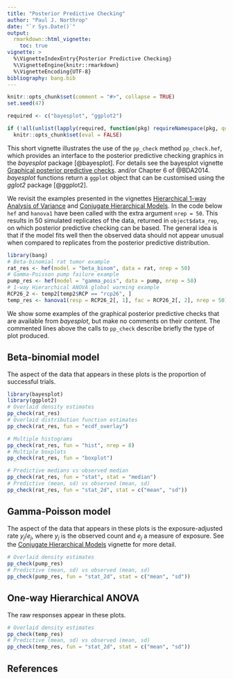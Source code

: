 ```yaml
---
title: "Posterior Predictive Checking"
author: "Paul J. Northrop"
date: "`r Sys.Date()`"
output: 
  rmarkdown::html_vignette:
    toc: true
vignette: >
  %\VignetteIndexEntry{Posterior Predictive Checking}
  %\VignetteEngine{knitr::rmarkdown}
  %\VignetteEncoding{UTF-8}
bibliography: bang.bib
---
```


```r
knitr::opts_chunk$set(comment = "#>", collapse = TRUE)
set.seed(47)

required <- c("bayesplot", "ggplot2")

if (!all(unlist(lapply(required, function(pkg) requireNamespace(pkg, quietly = TRUE)))))
  knitr::opts_chunk$set(eval = FALSE)
```

This short vignette illustrates the use of the `pp_check` method `pp_check.hef`, which provides an interface to the posterior predictive checking graphics in the *bayesplot* package [@bayesplot].  For details see the bayesplot vignette 
[Graphical posterior predictive checks](https://CRAN.R-project.org/package=bayesplot). and/or Chapter 6 of @BDA2014.  *bayesplot* functions return a `ggplot` object that can be customised using the *gglot2* package [@ggplot2].

We revisit the examples presented in the vignettes [Hierarchical 1-way Analysis of Variance](bang-anova-vignette.html) and [Conjugate Hierarchical Models](bang-hef-vignette.html).  In the code below `hef` and `hanova1` have been called with the extra argument `nrep = 50`.  This results in 50 simulated replicates of the data, returned in `object$data_rep`, on which posterior predictive checking can be based.  The general idea is that if the model fits well then the observed data should not appear unusual when compared to replicates from the posterior predictive distribution.

```r
library(bang)
# Beta-binomial rat tumor example
rat_res <- hef(model = "beta_binom", data = rat, nrep = 50)
# Gamma-Poisson pump failure example
pump_res <- hef(model = "gamma_pois", data = pump, nrep = 50)
# 1-way Hierarchical ANOVA global warming example
RCP26_2 <- temp2[temp2$RCP == "rcp26", ]
temp_res <- hanova1(resp = RCP26_2[, 1], fac = RCP26_2[, 2], nrep = 50)
```

We show some examples of the graphical posterior predictive checks that are available from *bayesplot*, but make no comments on their content.  The commented lines above the calls to `pp_check` describe briefly the type of plot produced.

## Beta-binomial model

The aspect of the data that appears in these plots is the proportion of successful trials.  

```r
library(bayesplot)
library(ggplot2)
# Overlaid density estimates
pp_check(rat_res)
# Overlaid distribution function estimates
pp_check(rat_res, fun = "ecdf_overlay")
```

```r
# Multiple histograms
pp_check(rat_res, fun = "hist", nrep = 8)
# Multiple boxplots
pp_check(rat_res, fun = "boxplot")
```

```r
# Predictive medians vs observed median
pp_check(rat_res, fun = "stat", stat = "median")
# Predictive (mean, sd) vs observed (mean, sd)
pp_check(rat_res, fun = "stat_2d", stat = c("mean", "sd"))
```

## Gamma-Poisson model

The aspect of the data that appears in these plots is the exposure-adjusted rate $y_j / e_j$, where $y_j$ is the observed count and $e_j$ a measure of exposure.  See the [Conjugate Hierarchical Models](bang-hef-vignette.html) vignette for more detail.

```r
# Overlaid density estimates
pp_check(pump_res)
# Predictive (mean, sd) vs observed (mean, sd)
pp_check(pump_res, fun = "stat_2d", stat = c("mean", "sd"))
```

## One-way Hierarchical ANOVA

The raw responses appear in these plots.

```r
# Overlaid density estimates
pp_check(temp_res)
# Predictive (mean, sd) vs observed (mean, sd)
pp_check(temp_res, fun = "stat_2d", stat = c("mean", "sd"))
```

## References

<script type="text/x-mathjax-config">
   MathJax.Hub.Config({  "HTML-CSS": { minScaleAdjust: 125, availableFonts: [] }  });
</script>
